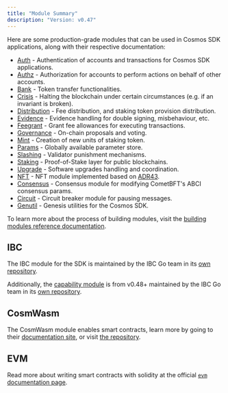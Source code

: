```yaml
---
title: "Module Summary"
description: "Version: v0.47"
---
```


Here are some production-grade modules that can be used in Cosmos SDK applications, along with their respective documentation:

* [Auth](/docs/sdk/v0.47/build/modules/auth/aut) - Authentication of accounts and transactions for Cosmos SDK applications.
* [Authz](/docs/sdk/v0.47/build/modules/authz/README) - Authorization for accounts to perform actions on behalf of other accounts.
* [Bank](/docs/sdk/v0.47/build/modules/bank/README) - Token transfer functionalities.
* [Crisis](/docs/sdk/v0.47/build/modules/crisis/README) - Halting the blockchain under certain circumstances (e.g. if an invariant is broken).
* [Distribution](/docs/sdk/v0.47/build/modules/distribution/README) - Fee distribution, and staking token provision distribution.
* [Evidence](/docs/sdk/v0.47/build/modules/evidence/README) - Evidence handling for double signing, misbehaviour, etc.
* [Feegrant](/docs/sdk/v0.47/build/modules/feegrant/README) - Grant fee allowances for executing transactions.
* [Governance](/docs/sdk/v0.47/build/modules/gov/README) - On-chain proposals and voting.
* [Mint](/docs/sdk/v0.47/build/modules/mint/README) - Creation of new units of staking token.
* [Params](/docs/sdk/v0.47/build/modules/params/README) - Globally available parameter store.
* [Slashing](/docs/sdk/v0.47/build/modules/slashing/README) - Validator punishment mechanisms.
* [Staking](/docs/sdk/v0.47/build/modules/staking/README) - Proof-of-Stake layer for public blockchains.
* [Upgrade](/docs/sdk/v0.47/build/modules/upgrade/README) - Software upgrades handling and coordination.
* [NFT](/docs/sdk/v0.47/build/modules/nft/README) - NFT module implemented based on [ADR43](https://docs.cosmos.network/main/architecture/adr-043-nft-module.html).
* [Consensus](/docs/sdk/v0.47/build/modules/consensus/README) - Consensus module for modifying CometBFT's ABCI consensus params.
* [Circuit](/docs/sdk/v0.47/build/modules/circuit/README) - Circuit breaker module for pausing messages.
* [Genutil](/docs/sdk/v0.47/build/modules/genutil/README) - Genesis utilities for the Cosmos SDK.

To learn more about the process of building modules, visit the [building modules reference documentation](https://docs.cosmos.network/main/building-modules/intro).

## IBC[​](#ibc "Direct link to IBC")

The IBC module for the SDK is maintained by the IBC Go team in its [own repository](https://github.com/cosmos/ibc-go).

Additionally, the [capability module](https://github.com/cosmos/ibc-go/tree/fdd664698d79864f1e00e147f9879e58497b5ef1/modules/capability) is from v0.48+ maintained by the IBC Go team in its [own repository](https://github.com/cosmos/ibc-go/tree/fdd664698d79864f1e00e147f9879e58497b5ef1/modules/capability).

## CosmWasm[​](#cosmwasm "Direct link to CosmWasm")

The CosmWasm module enables smart contracts, learn more by going to their [documentation site](https://book.cosmwasm.com/), or visit [the repository](https://github.com/CosmWasm/cosmwasm).

## EVM[​](#evm "Direct link to EVM")

Read more about writing smart contracts with solidity at the official [`evm` documentation page](https://docs.evmos.org/protocol/modules/evm).
